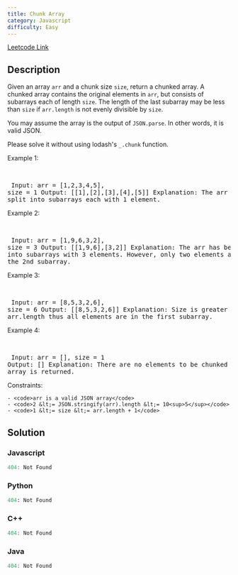 ```yaml
---
title: Chunk Array
category: Javascript
difficulty: Easy
---
```


<Callout>

[Leetcode Link](https://leetcode.com/problems/chunk-array)

</Callout>

## Description
Given an array <code>arr</code> and a chunk size <code>size</code>, return a chunked array. A chunked array contains the original elements in <code>arr</code>, but consists of subarrays each of length <code>size</code>. The length of the last subarray may be less than <code>size</code> if <code>arr.length</code> is not evenly divisible by <code>size</code>.

You may assume the array is the output of <code>JSON.parse</code>. In other words, it is valid JSON.

Please solve it without using lodash&#39;s <code>_.chunk</code> function.

 
Example 1:

<br /><pre className="overflow-x-auto">
Input: arr = [1,2,3,4,5], size = 1
Output: [[1],[2],[3],[4],[5]]
Explanation: The arr has been split into subarrays each with 1 element.
</pre>

Example 2:

<br /><pre className="overflow-x-auto">
Input: arr = [1,9,6,3,2], size = 3
Output: [[1,9,6],[3,2]]
Explanation: The arr has been split into subarrays with 3 elements. However, only two elements are left for the 2nd subarray.
</pre>

Example 3:

<br /><pre className="overflow-x-auto">
Input: arr = [8,5,3,2,6], size = 6
Output: [[8,5,3,2,6]]
Explanation: Size is greater than arr.length thus all elements are in the first subarray.
</pre>

Example 4:

<br /><pre className="overflow-x-auto">
Input: arr = [], size = 1
Output: []
Explanation: There are no elements to be chunked so an empty array is returned.</pre>

 
Constraints:


	- <code>arr is a valid JSON array</code>
	- <code>2 &lt;= JSON.stringify(arr).length &lt;= 10<sup>5</sup></code>
	- <code>1 &lt;= size &lt;= arr.length + 1</code>



## Solution

### Javascript
```javascript
404: Not Found
```
### Python
```python
404: Not Found
```
### C++
```cpp
404: Not Found
```
### Java
```java
404: Not Found
```



